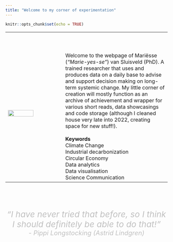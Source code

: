 ```yaml
---
title: "Welcome to my corner of experimentation"
---
```


```r
knitr::opts_chunk$set(echo = TRUE)
```



  | 
---------------------- | ----------------------------------------
<br> <br> ![](img/profile_white.jpg){width=70%}            | <br><br><br>  Welcome to the webpage of Mariësse (_"Marie-yes-se"_) van Sluisveld (PhD). A trained researcher that uses and produces data on a daily base to advise and support decision making on long-term systemic change. My little corner of creation will mostly function as an archive of achievement and wrapper for various short reads, data showcasings and code storage (although I cleaned house very late into 2022, creating space for new stuff!).<br> <br> **Keywords** <br> <i class="fa fa-check-circle-o"></i> Climate Change <br> <i class="fa fa-check-circle-o"></i> Industrial decarbonization <br> <i class="fa fa-check-circle-o"></i> Circular Economy <br> <i class="fa fa-check-circle-o"></i> Data analytics <br> <i class="fa fa-check-circle-o"></i> Data visualisation <br> <i class="fa fa-check-circle-o"></i> Science Communication

<br>
<br>
<br>
<br>
<center>
<i> <font style="font-size:26px; color: #C0C0C0;">“I have never tried that before, so I think I should definitely be able to do that!”</font><br>
<font style="font-size:20px; color: #C0C0C0;">- Pippi Longstocking (Astrid Lindgren)</font> </i>
</center>
